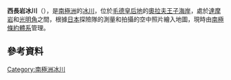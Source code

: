 {{coord|68|31|S|41|18|E|display=title}}

'''西長岩冰川'''（{{lang-en|Nishi-naga-iwa Glacier}}），是[[南極洲|南極洲]]的[[冰川|冰川]]，位於[[毛德皇后地|毛德皇后地]]的[[奧拉夫王子海岸|奧拉夫王子海岸]]，處於[[達摩岩|達摩岩]]和[[光明角|光明角]]之間，根據[[日本|日本]]探險隊的測量和拍攝的空中照片繪入地圖，現時由[[南極條約體系|南極條約體系]]管理。

==參考資料==
{{usgs-gazetteer}}

{{Antarctica-geo-stub}}
[[Category:南極洲冰川|Category:南極洲冰川]]